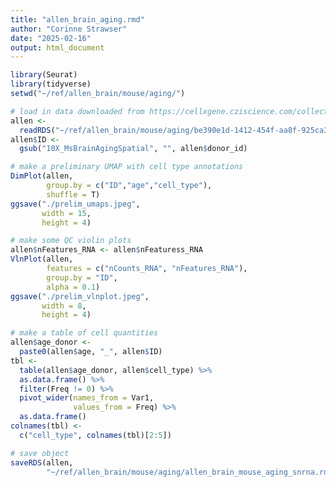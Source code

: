 ```yaml
---
title: "allen_brain_aging.rmd"
author: "Corinne Strawser"
date: "2025-02-16"
output: html_document
---
```


```r
library(Seurat)
library(tidyverse)
setwd("~/ref/allen_brain/mouse/aging/")

# load in data downloaded from https://cellxgene.cziscience.com/collections/31937775-0602-4e52-a799-b6acdd2bac2e
allen <-
  readRDS("~/ref/allen_brain/mouse/aging/be390e1d-1412-454f-aa8f-925ca3beacff.rds")
allen$ID <-
  gsub("10X_MsBrainAgingSpatial", "", allen$donor_id)

# make a preliminary UMAP with cell type annotations
DimPlot(allen,
        group.by = c("ID","age","cell_type"),
        shuffle = T)
ggsave("./prelim_umaps.jpeg",
       width = 15,
       height = 4)

# make some QC violin plots
allen$nFeatures_RNA <- allen$nFeaturess_RNA
VlnPlot(allen,
        features = c("nCounts_RNA", "nFeatures_RNA"),
        group.by = "ID",
        alpha = 0.1)
ggsave("./prelim_vlnplot.jpeg",
       width = 8,
       height = 4)

# make a table of cell quantities
allen$age_donor <-
  paste0(allen$age, "_", allen$ID)
tbl <-
  table(allen$age_donor, allen$cell_type) %>%
  as.data.frame() %>%
  filter(Freq != 0) %>%
  pivot_wider(names_from = Var1,
              values_from = Freq) %>%
  as.data.frame()
colnames(tbl) <-
  c("cell_type", colnames(tbl)[2:5])

# save object
saveRDS(allen,
        "~/ref/allen_brain/mouse/aging/allen_brain_mouse_aging_snrna.rds")
```

